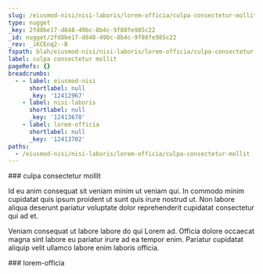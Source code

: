 ```yaml
---
slug: /eiusmod-nisi/nisi-laboris/lorem-officia/culpa-consectetur-mollit
type: nugget
_key: 2fd8be17-d848-49bc-8b4c-9f80fe985c22
_id: nugget/2fd8be17-d848-49bc-8b4c-9f80fe985c22
_rev: _iKCEnq2--B
fspath: blah/eiusmod-nisi/nisi-laboris/lorem-officia/culpa-consectetur-mollit.md
label: culpa consectetur mollit
pageRefs: {}
breadcrumbs:
  - - label: eiusmod-nisi
      shortlabel: null
      _key: '12412967'
    - label: nisi-laboris
      shortlabel: null
      _key: '12413670'
    - label: lorem-officia
      shortlabel: null
      _key: '12413702'
paths:
  - /eiusmod-nisi/nisi-laboris/lorem-officia/culpa-consectetur-mollit
---
```


<NuggetArea>
<Nugget slug="/eiusmod-nisi/nisi-laboris/lorem-officia/culpa-consectetur-mollit" type="nugget" _key="2fd8be17-d848-49bc-8b4c-9f80fe985c22" _id="nugget/2fd8be17-d848-49bc-8b4c-9f80fe985c22" _rev="_iKCEnq2--B" fspath="blah/eiusmod-nisi/nisi-laboris/lorem-officia/culpa-consectetur-mollit.md" label="culpa consectetur mollit" paths="/eiusmod-nisi/nisi-laboris/lorem-officia/culpa-consectetur-mollit">
<NuggetBody>
### culpa consectetur mollit

Id eu anim consequat sit veniam minim ut veniam qui. In commodo minim cupidatat quis ipsum proident ut sunt quis irure nostrud ut. Non labore aliqua deserunt pariatur voluptate dolor reprehenderit cupidatat consectetur qui ad et.

Veniam consequat ut labore labore do qui Lorem ad. Officia dolore occaecat magna sint labore eu pariatur irure ad ea tempor enim. Pariatur cupidatat aliquip velit ullamco labore enim laboris officia.

</NuggetBody>
<Breadcrumbs>
<Crumbs>
<Crumb _key="12412967" label="eiusmod-nisi" /><Crumb _key="12413670" label="nisi-laboris" /><Crumb _key="12413702" label="lorem-officia" />
</Crumbs>
</Breadcrumbs>
</Nugget>

<NuggetsInbound>
</NuggetsInbound>
<NuggetsOutbound>
</NuggetsOutbound>
</NuggetArea>
<PassagesInbound>
<Passage direction="inbound" type="passage" _key="12413702" _id="passage/12413702" _rev="_iKCEnq2--_" label="lorem-officia" passage="lorem-officia" fspath="blah/eiusmod-nisi/nisi-laboris/lorem-officia" paths="/eiusmod-nisi/nisi-laboris/lorem-officia" slug="/eiusmod-nisi/nisi-laboris/lorem-officia">
<NuggetBody>
### lorem-officia

</NuggetBody>
<Breadcrumbs>
<Crumbs>
<Crumb _key="12412967" label="eiusmod-nisi" /><Crumb _key="12413670" label="nisi-laboris" />
</Crumbs>
</Breadcrumbs>
</Passage>

</PassagesInbound>
<PassagesOutbound>
</PassagesOutbound>